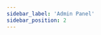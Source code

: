 ```yaml
---
sidebar_label: 'Admin Panel'
sidebar_position: 2
---
```


<!--
TODO
# Admin Panel

**TODO**
*ELI5*

## Installation

**TODO**
*Remove this if admin-ui ends up being packaged with core or sth*

## Execution

**TODO**

## Navigation

**TODO**
*Where to find it*

### Modules

**TODO**
*Available modules*

### Settings

**TODO**
*Links to Config and Security pages*
-->
